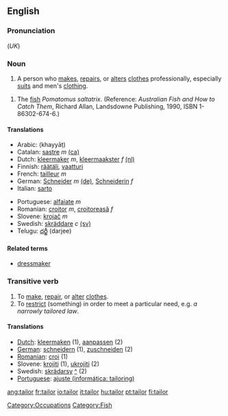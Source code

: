 {{wikipedia}}
==English==
===Pronunciation===
{{IPA|/ˈteɪlə/}} (''UK'')

===Noun===
{{en-noun}}

# A person who [[make]]s, [[repair]]s, or [[alter]]s [[clothes]] professionally, especially [[suit]]s and men's [[clothing]].
[[Category:Occupations]]

# The [[fish]] ''Pomatomus saltatrix''.  (Reference: ''Australian Fish and How to Catch Them'', Richard Allan, Landsdowne Publishing, 1990, ISBN 1-86302-674-6.)
[[Category:Fish]]

====Translations====
{{top}}
*Arabic: {{ARchar|[[خياط|خيّاط]]}} (khayyāṭ)
*Catalan: [[sastre]] ''m'' [[:ca:sastre|(ca)]]  
*Dutch: [[kleermaker]] ''m'', [[kleermaakster]] ''f'' [[:nl:kleermaker|(nl)]]
*Finnish: [[räätäli]], [[vaatturi]]
*French: [[tailleur]] ''m''
*German: [[Schneider]] ''m''  [[:de:Schneider|(de)]], [[Schneiderin]] ''f''
*Italian: [[sarto]]
{{mid}}
*Portuguese: [[alfaiate]] ''m''
*Romanian: [[croitor]] ''m'', [[croitoreasă]] ''f''
*Slovene: [[krojač]] ''m''
*Swedish: [[skräddare]] ''c'' [[:sv:skräddare|(sv)]]
*Telugu: [[దర్జీ]] (darjee)
{{bottom}}

====Related terms====
*[[dressmaker]]

===Transitive verb===

# To [[make]], [[repair]], or [[alter]] [[clothes]].
# To [[restrict]] (something) in order to meet a particular need, e.g. ''a narrowly tailored law''.

====Translations====
*[[Dutch]]: [[kleermaken]] (1), [[aanpassen]] (2)
*[[German]]: [[schneidern]] (1), [[zuschneiden]] (2)
*[[Romanian]]: [[croi]] (1)
*Slovene: [[krojiti]] (1), [[ukrojiti]] (2)
*Swedish: [[skrädarsy]] [[:sv:skräddarsy|^]] (2)
*[[Portuguese]]: [[ajuste (informática: tailoring)]]

[[ang:tailor]]
[[fr:tailor]]
[[io:tailor]]
[[it:tailor]]
[[hu:tailor]]
[[pt:tailor]]
[[fi:tailor]]